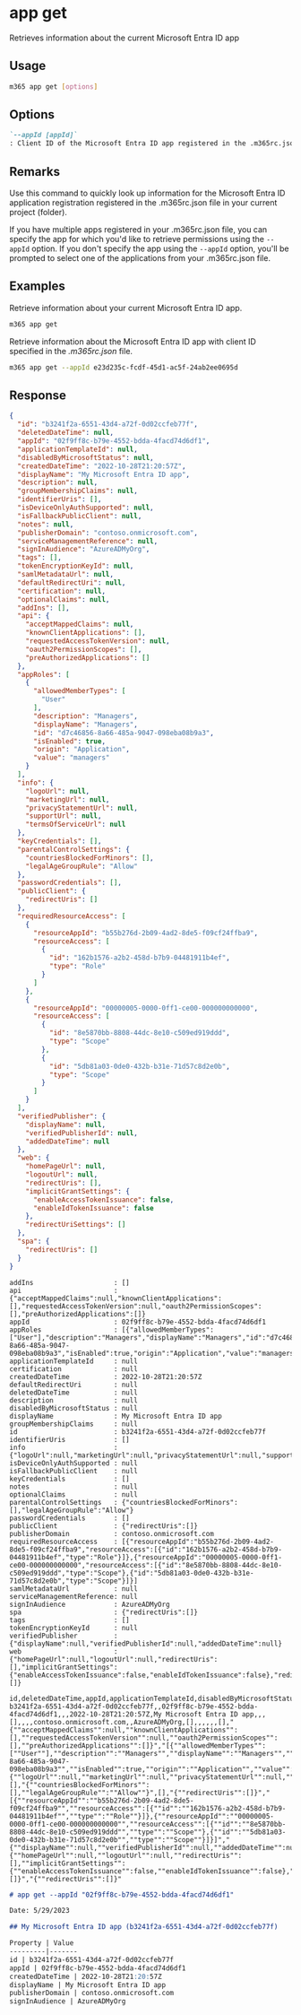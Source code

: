 
# app get

Retrieves information about the current Microsoft Entra ID app

## Usage

```sh
m365 app get [options]
```

## Options

```md definition-list
`--appId [appId]`
: Client ID of the Microsoft Entra ID app registered in the .m365rc.json file to retrieve information for.
```

<Global />

## Remarks

Use this command to quickly look up information for the Microsoft Entra ID application registration registered in the .m365rc.json file in your current project (folder).

If you have multiple apps registered in your .m365rc.json file, you can specify the app for which you'd like to retrieve permissions using the `--appId` option. If you don't specify the app using the `--appId` option, you'll be prompted to select one of the applications from your .m365rc.json file.

## Examples

Retrieve information about your current Microsoft Entra ID app.

```sh
m365 app get
```

Retrieve information about the Microsoft Entra ID app with client ID specified in the _.m365rc.json_ file.

```sh
m365 app get --appId e23d235c-fcdf-45d1-ac5f-24ab2ee0695d
```

## Response

<Tabs>
  <TabItem value="JSON">

  ```json
  {
    "id": "b3241f2a-6551-43d4-a72f-0d02ccfeb77f",
    "deletedDateTime": null,
    "appId": "02f9ff8c-b79e-4552-bdda-4facd74d6df1",
    "applicationTemplateId": null,
    "disabledByMicrosoftStatus": null,
    "createdDateTime": "2022-10-28T21:20:57Z",
    "displayName": "My Microsoft Entra ID app",
    "description": null,
    "groupMembershipClaims": null,
    "identifierUris": [],
    "isDeviceOnlyAuthSupported": null,
    "isFallbackPublicClient": null,
    "notes": null,
    "publisherDomain": "contoso.onmicrosoft.com",
    "serviceManagementReference": null,
    "signInAudience": "AzureADMyOrg",
    "tags": [],
    "tokenEncryptionKeyId": null,
    "samlMetadataUrl": null,
    "defaultRedirectUri": null,
    "certification": null,
    "optionalClaims": null,
    "addIns": [],
    "api": {
      "acceptMappedClaims": null,
      "knownClientApplications": [],
      "requestedAccessTokenVersion": null,
      "oauth2PermissionScopes": [],
      "preAuthorizedApplications": []
    },
    "appRoles": [
      {
        "allowedMemberTypes": [
          "User"
        ],
        "description": "Managers",
        "displayName": "Managers",
        "id": "d7c46856-8a66-485a-9047-098eba08b9a3",
        "isEnabled": true,
        "origin": "Application",
        "value": "managers"
      }
    ],
    "info": {
      "logoUrl": null,
      "marketingUrl": null,
      "privacyStatementUrl": null,
      "supportUrl": null,
      "termsOfServiceUrl": null
    },
    "keyCredentials": [],
    "parentalControlSettings": {
      "countriesBlockedForMinors": [],
      "legalAgeGroupRule": "Allow"
    },
    "passwordCredentials": [],
    "publicClient": {
      "redirectUris": []
    },
    "requiredResourceAccess": [
      {
        "resourceAppId": "b55b276d-2b09-4ad2-8de5-f09cf24ffba9",
        "resourceAccess": [
          {
            "id": "162b1576-a2b2-458d-b7b9-04481911b4ef",
            "type": "Role"
          }
        ]
      },
      {
        "resourceAppId": "00000005-0000-0ff1-ce00-000000000000",
        "resourceAccess": [
          {
            "id": "8e5870bb-8808-44dc-8e10-c509ed919ddd",
            "type": "Scope"
          },
          {
            "id": "5db81a03-0de0-432b-b31e-71d57c8d2e0b",
            "type": "Scope"
          }
        ]
      }
    ],
    "verifiedPublisher": {
      "displayName": null,
      "verifiedPublisherId": null,
      "addedDateTime": null
    },
    "web": {
      "homePageUrl": null,
      "logoutUrl": null,
      "redirectUris": [],
      "implicitGrantSettings": {
        "enableAccessTokenIssuance": false,
        "enableIdTokenIssuance": false
      },
      "redirectUriSettings": []
    },
    "spa": {
      "redirectUris": []
    }
  }
  ```

  </TabItem>
  <TabItem value="Text">

  ```text
  addIns                    : []
  api                       : {"acceptMappedClaims":null,"knownClientApplications":[],"requestedAccessTokenVersion":null,"oauth2PermissionScopes":[],"preAuthorizedApplications":[]}
  appId                     : 02f9ff8c-b79e-4552-bdda-4facd74d6df1
  appRoles                  : [{"allowedMemberTypes":["User"],"description":"Managers","displayName":"Managers","id":"d7c46856-8a66-485a-9047-098eba08b9a3","isEnabled":true,"origin":"Application","value":"managers"}]
  applicationTemplateId     : null
  certification             : null
  createdDateTime           : 2022-10-28T21:20:57Z
  defaultRedirectUri        : null
  deletedDateTime           : null
  description               : null
  disabledByMicrosoftStatus : null
  displayName               : My Microsoft Entra ID app
  groupMembershipClaims     : null
  id                        : b3241f2a-6551-43d4-a72f-0d02ccfeb77f
  identifierUris            : []
  info                      : {"logoUrl":null,"marketingUrl":null,"privacyStatementUrl":null,"supportUrl":null,"termsOfServiceUrl":null}
  isDeviceOnlyAuthSupported : null
  isFallbackPublicClient    : null
  keyCredentials            : []
  notes                     : null
  optionalClaims            : null
  parentalControlSettings   : {"countriesBlockedForMinors":[],"legalAgeGroupRule":"Allow"}
  passwordCredentials       : []
  publicClient              : {"redirectUris":[]}
  publisherDomain           : contoso.onmicrosoft.com
  requiredResourceAccess    : [{"resourceAppId":"b55b276d-2b09-4ad2-8de5-f09cf24ffba9","resourceAccess":[{"id":"162b1576-a2b2-458d-b7b9-04481911b4ef","type":"Role"}]},{"resourceAppId":"00000005-0000-0ff1-ce00-000000000000","resourceAccess":[{"id":"8e5870bb-8808-44dc-8e10-c509ed919ddd","type":"Scope"},{"id":"5db81a03-0de0-432b-b31e-71d57c8d2e0b","type":"Scope"}]}]
  samlMetadataUrl           : null
  serviceManagementReference: null
  signInAudience            : AzureADMyOrg
  spa                       : {"redirectUris":[]}
  tags                      : []
  tokenEncryptionKeyId      : null
  verifiedPublisher         : {"displayName":null,"verifiedPublisherId":null,"addedDateTime":null}
  web                       : {"homePageUrl":null,"logoutUrl":null,"redirectUris":[],"implicitGrantSettings":{"enableAccessTokenIssuance":false,"enableIdTokenIssuance":false},"redirectUriSettings":[]}
  ```

  </TabItem>
  <TabItem value="CSV">

  ```csv
  id,deletedDateTime,appId,applicationTemplateId,disabledByMicrosoftStatus,createdDateTime,displayName,description,groupMembershipClaims,identifierUris,isDeviceOnlyAuthSupported,isFallbackPublicClient,notes,publisherDomain,serviceManagementReference,signInAudience,tags,tokenEncryptionKeyId,samlMetadataUrl,defaultRedirectUri,certification,optionalClaims,addIns,api,appRoles,info,keyCredentials,parentalControlSettings,passwordCredentials,publicClient,requiredResourceAccess,verifiedPublisher,web,spa
  b3241f2a-6551-43d4-a72f-0d02ccfeb77f,,02f9ff8c-b79e-4552-bdda-4facd74d6df1,,,2022-10-28T21:20:57Z,My Microsoft Entra ID app,,,[],,,,contoso.onmicrosoft.com,,AzureADMyOrg,[],,,,,,[],"{""acceptMappedClaims"":null,""knownClientApplications"":[],""requestedAccessTokenVersion"":null,""oauth2PermissionScopes"":[],""preAuthorizedApplications"":[]}","[{""allowedMemberTypes"":[""User""],""description"":""Managers"",""displayName"":""Managers"",""id"":""d7c46856-8a66-485a-9047-098eba08b9a3"",""isEnabled"":true,""origin"":""Application"",""value"":""managers""}]","{""logoUrl"":null,""marketingUrl"":null,""privacyStatementUrl"":null,""supportUrl"":null,""termsOfServiceUrl"":null}",[],"{""countriesBlockedForMinors"":[],""legalAgeGroupRule"":""Allow""}",[],"{""redirectUris"":[]}","[{""resourceAppId"":""b55b276d-2b09-4ad2-8de5-f09cf24ffba9"",""resourceAccess"":[{""id"":""162b1576-a2b2-458d-b7b9-04481911b4ef"",""type"":""Role""}]},{""resourceAppId"":""00000005-0000-0ff1-ce00-000000000000"",""resourceAccess"":[{""id"":""8e5870bb-8808-44dc-8e10-c509ed919ddd"",""type"":""Scope""},{""id"":""5db81a03-0de0-432b-b31e-71d57c8d2e0b"",""type"":""Scope""}]}]","{""displayName"":null,""verifiedPublisherId"":null,""addedDateTime"":null}","{""homePageUrl"":null,""logoutUrl"":null,""redirectUris"":[],""implicitGrantSettings"":{""enableAccessTokenIssuance"":false,""enableIdTokenIssuance"":false},""redirectUriSettings"":[]}","{""redirectUris"":[]}"
  ```

  </TabItem>
  <TabItem value="Markdown">

  ```md
  # app get --appId "02f9ff8c-b79e-4552-bdda-4facd74d6df1"

  Date: 5/29/2023

  ## My Microsoft Entra ID app (b3241f2a-6551-43d4-a72f-0d02ccfeb77f)

  Property | Value
  ---------|-------
  id | b3241f2a-6551-43d4-a72f-0d02ccfeb77f
  appId | 02f9ff8c-b79e-4552-bdda-4facd74d6df1
  createdDateTime | 2022-10-28T21:20:57Z
  displayName | My Microsoft Entra ID app
  publisherDomain | contoso.onmicrosoft.com
  signInAudience | AzureADMyOrg
  ```

  </TabItem>
</Tabs>

